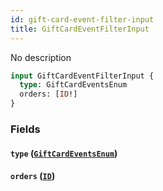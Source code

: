 ```yaml
---
id: gift-card-event-filter-input
title: GiftCardEventFilterInput
---
```


No description

```graphql
input GiftCardEventFilterInput {
  type: GiftCardEventsEnum
  orders: [ID!]
}
```

### Fields

#### `type` ([`GiftCardEventsEnum`](../../../developer/api-reference/enums/gift-card-events-enum))

#### `orders` ([`ID`](../../../developer/api-reference/scalars/id))
